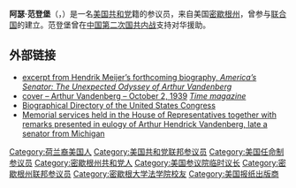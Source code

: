{{expand|time=2013-11-23T20:55:33+00:00}}
{{unreferenced|time=2013-11-23T20:55:33+00:00}}
'''阿瑟·范登堡'''（{{lang-en|'''Arthur Hendrick Vandenberg '''}}，{{bd|1884年|3月22日|1951年|4月18日}}）是一名[[美国|美国]][[共和党_(美国)|共和党]]籍的参议员，来自美国[[密歇根州|密歇根州]]，曾参与[[联合国|联合国]]的建立。范登堡曾在[[中国|中国]][[第二次国共内战|第二次国共内战]]支持对华援助。

==外部链接==
*[https://web.archive.org/web/20170510090518/http://hauensteincenter.org/americas-senator-the-unexpected-odyssey-of-arthur-h-vandenberg/  excerpt from Hendrik Meijer’s forthcoming biography, ''America’s Senator: The Unexpected Odyssey of Arthur Vandenberg'']
*[http://www.time.com/time/covers/0,16641,1101391002,00.html cover – Arthur Vandenberg – October 2, 1939] {{Wayback|url=http://www.time.com/time/covers/0,16641,1101391002,00.html |date=20121106174014 }} ''[[Time_magazine|Time magazine]]''
*[http://bioguide.congress.gov/scripts/biodisplay.pl?index=V000025 Biographical Directory of the United States Congress] {{Wayback|url=http://bioguide.congress.gov/scripts/biodisplay.pl?index=V000025 |date=20110628193655 }}
*[http://babel.hathitrust.org/cgi/pt?id=uva.x004873555;view=1up;seq=9 Memorial services held in the House of Representatives together with remarks presented in eulogy of Arthur Hendrick Vandenberg, late a senator from Michigan] {{Wayback|url=http://babel.hathitrust.org/cgi/pt?id=uva.x004873555;view=1up;seq=9 |date=20220304044026 }}

{{Authority control}}

{{DEFAULTSORT:Vandenberg, Arthur H.}}
[[Category:荷兰裔美国人|Category:荷兰裔美国人]]
[[Category:美国共和党联邦参议员|Category:美国共和党联邦参议员]]
[[Category:美国任命制参议员|Category:美国任命制参议员]]
[[Category:密歇根州共和党人|Category:密歇根州共和党人]]
[[Category:美国参议院临时议长|Category:美国参议院临时议长]]
[[Category:密歇根州联邦参议员|Category:密歇根州联邦参议员]]
[[Category:密歇根大学法学院校友|Category:密歇根大学法学院校友]]
[[Category:美国报纸出版商|Category:美国报纸出版商]]